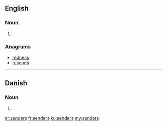 ==English==

===Noun===
{{head|en|plural}}

# {{plural of|sender|lang=en}}

===Anagrams===
* [[redness#English|redness]]
* [[resends#English|resends]]

----

==Danish==

===Noun===
{{head|da|noun form|g=c}}

# {{genitive singular indefinite of|sender|lang=da}}

[[ar:senders]]
[[fr:senders]]
[[ku:senders]]
[[my:senders]]